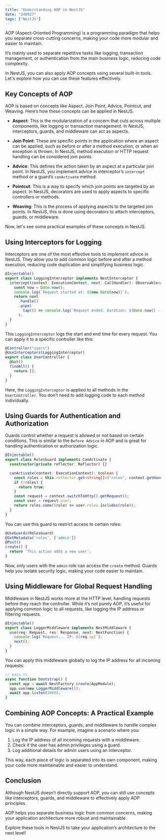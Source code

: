```yaml
---
title: "Understanding AOP in NestJS"
date: "240927"
tags: ["NestJS"]
---
```


AOP (Aspect-Oriented Programming) is a programming paradigm that helps you separate cross-cutting concerns, making your code more modular and easier to maintain.

It’s mainly used to separate repetitive tasks like logging, transaction management, or authentication from the main business logic, reducing code complexity.

In NestJS, you can also apply AOP concepts using several built-in tools. Let's explore how you can use these features effectively.

## Key Concepts of AOP

AOP is based on concepts like Aspect, Join Point, Advice, Pointcut, and Weaving. Here’s how these concepts can be applied in NestJS.

- **Aspect**: This is the modularization of a concern that cuts across multiple components, like logging or transaction management. In NestJS, interceptors, guards, and middleware can act as aspects.

- **Join Point**: These are specific points in the application where an aspect can be applied, such as before or after a method execution, or when an exception is thrown. In NestJS, method execution or HTTP request handling can be considered join points.

- **Advice**: This defines the action taken by an aspect at a particular join point. In NestJS, you implement advice in interceptor’s `intercept` method or a guard’s `canActivate` method.

- **Pointcut**: This is a way to specify which join points are targeted by an aspect. In NestJS, decorators are used to apply aspects to specific controllers or methods.

- **Weaving**: This is the process of applying aspects to the targeted join points. In NestJS, this is done using decorators to attach interceptors, guards, or middleware.

Now, let's see some practical examples of these concepts in NestJS.

## Using Interceptors for Logging

Interceptors are one of the most effective tools to implement advice in NestJS. They allow you to add common logic before and after a method execution, reducing code duplication and simplifying business logic.

```typescript
@Injectable()
export class LoggingInterceptor implements NestInterceptor {
  intercept(context: ExecutionContext, next: CallHandler): Observable<any> {
    const now = Date.now();
    console.log(`Request started at: ${new Date(now)}`);
    return next
      .handle()
      .pipe(
        tap(() => console.log(`Request ended. Duration: ${Date.now() - now}ms`))
      );
  }
}
```

This `LoggingInterceptor` logs the start and end time for every request. You can apply it to a specific controller like this:

```typescript
@Controller("users")
@UseInterceptors(LoggingInterceptor)
export class UserController {
  @Get()
  findAll() {
    return [];
  }
}
```

Here, the `LoggingInterceptor` is applied to all methods in the `UserController`. You don’t need to add logging code to each method individually.

## Using Guards for Authentication and Authorization

Guards control whether a request is allowed or not based on certain conditions. This is similar to the `Before Advice` in AOP and is great for handling authentication or authorization logic.

```typescript
@Injectable()
export class RolesGuard implements CanActivate {
  constructor(private reflector: Reflector) {}

  canActivate(context: ExecutionContext): boolean {
    const roles = this.reflector.get<string[]>("roles", context.getHandler());
    if (!roles) {
      return true;
    }
    const request = context.switchToHttp().getRequest();
    const user = request.user;
    return roles.some((role) => user.roles.includes(role));
  }
}
```

You can use this guard to restrict access to certain roles:

```typescript
@UseGuards(RolesGuard)
@SetMetadata('roles', ['admin'])
@Post()
create() {
  return 'This action adds a new user';
}
```

Now, only users with the `admin` role can access the `create` method. Guards help you isolate security logic, making your code easier to maintain.

## Using Middleware for Global Request Handling

Middleware in NestJS works more at the HTTP level, handling requests before they reach the controller. While it’s not purely AOP, it’s useful for applying common logic to all requests, like logging the IP address or filtering requests.

```typescript
@Injectable()
export class LoggerMiddleware implements NestMiddleware {
  use(req: Request, res: Response, next: NextFunction) {
    console.log(`Request... IP: ${req.ip}`);
    next();
  }
}
```

You can apply this middleware globally to log the IP address for all incoming requests:

```typescript
// main.ts
async function bootstrap() {
  const app = await NestFactory.create(AppModule);
  app.use(new LoggerMiddleware());
  await app.listen(3000);
}
```

## Combining AOP Concepts: A Practical Example

You can combine interceptors, guards, and middleware to handle complex logic in a simple way. For example, imagine a scenario where you:

1. Log the IP address of all incoming requests with a middleware.
2. Check if the user has admin privileges using a guard.
3. Log additional details for admin users using an interceptor.

This way, each piece of logic is separated into its own component, making your code more maintainable and easier to understand.

## Conclusion

Although NestJS doesn’t directly support AOP, you can still use concepts like interceptors, guards, and middleware to effectively apply AOP principles.

AOP helps you separate business logic from common concerns, making your application architecture more robust and maintainable.

Explore these tools in NestJS to take your application’s architecture to the next level!
